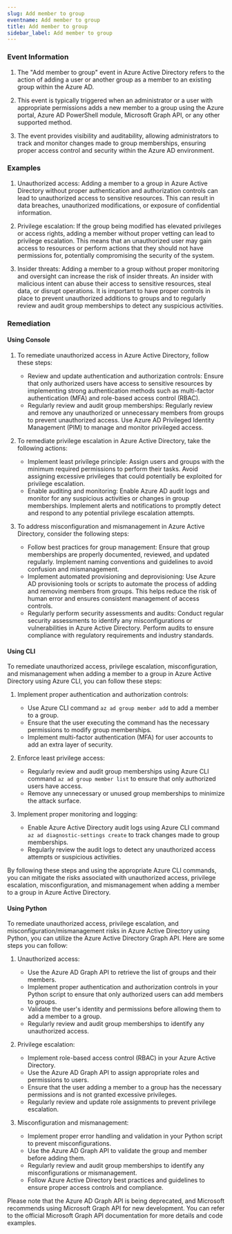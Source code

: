 ```yaml
--- 
slug: Add member to group
eventname: Add member to group
title: Add member to group
sidebar_label: Add member to group
---
```

                       
### Event Information

1. The "Add member to group" event in Azure Active Directory refers to the action of adding a user or another group as a member to an existing group within the Azure AD.

2. This event is typically triggered when an administrator or a user with appropriate permissions adds a new member to a group using the Azure portal, Azure AD PowerShell module, Microsoft Graph API, or any other supported method.

3. The event provides visibility and auditability, allowing administrators to track and monitor changes made to group memberships, ensuring proper access control and security within the Azure AD environment.


### Examples

1. Unauthorized access: Adding a member to a group in Azure Active Directory without proper authentication and authorization controls can lead to unauthorized access to sensitive resources. This can result in data breaches, unauthorized modifications, or exposure of confidential information.

2. Privilege escalation: If the group being modified has elevated privileges or access rights, adding a member without proper vetting can lead to privilege escalation. This means that an unauthorized user may gain access to resources or perform actions that they should not have permissions for, potentially compromising the security of the system.

3. Insider threats: Adding a member to a group without proper monitoring and oversight can increase the risk of insider threats. An insider with malicious intent can abuse their access to sensitive resources, steal data, or disrupt operations. It is important to have proper controls in place to prevent unauthorized additions to groups and to regularly review and audit group memberships to detect any suspicious activities.

### Remediation

#### Using Console

1. To remediate unauthorized access in Azure Active Directory, follow these steps:
   - Review and update authentication and authorization controls: Ensure that only authorized users have access to sensitive resources by implementing strong authentication methods such as multi-factor authentication (MFA) and role-based access control (RBAC).
   - Regularly review and audit group memberships: Regularly review and remove any unauthorized or unnecessary members from groups to prevent unauthorized access. Use Azure AD Privileged Identity Management (PIM) to manage and monitor privileged access.

2. To remediate privilege escalation in Azure Active Directory, take the following actions:
   - Implement least privilege principle: Assign users and groups with the minimum required permissions to perform their tasks. Avoid assigning excessive privileges that could potentially be exploited for privilege escalation.
   - Enable auditing and monitoring: Enable Azure AD audit logs and monitor for any suspicious activities or changes in group memberships. Implement alerts and notifications to promptly detect and respond to any potential privilege escalation attempts.

3. To address misconfiguration and mismanagement in Azure Active Directory, consider the following steps:
   - Follow best practices for group management: Ensure that group memberships are properly documented, reviewed, and updated regularly. Implement naming conventions and guidelines to avoid confusion and mismanagement.
   - Implement automated provisioning and deprovisioning: Use Azure AD provisioning tools or scripts to automate the process of adding and removing members from groups. This helps reduce the risk of human error and ensures consistent management of access controls.
   - Regularly perform security assessments and audits: Conduct regular security assessments to identify any misconfigurations or vulnerabilities in Azure Active Directory. Perform audits to ensure compliance with regulatory requirements and industry standards.

#### Using CLI

To remediate unauthorized access, privilege escalation, misconfiguration, and mismanagement when adding a member to a group in Azure Active Directory using Azure CLI, you can follow these steps:

1. Implement proper authentication and authorization controls:
   - Use Azure CLI command `az ad group member add` to add a member to a group.
   - Ensure that the user executing the command has the necessary permissions to modify group memberships.
   - Implement multi-factor authentication (MFA) for user accounts to add an extra layer of security.

2. Enforce least privilege access:
   - Regularly review and audit group memberships using Azure CLI command `az ad group member list` to ensure that only authorized users have access.
   - Remove any unnecessary or unused group memberships to minimize the attack surface.

3. Implement proper monitoring and logging:
   - Enable Azure Active Directory audit logs using Azure CLI command `az ad diagnostic-settings create` to track changes made to group memberships.
   - Regularly review the audit logs to detect any unauthorized access attempts or suspicious activities.

By following these steps and using the appropriate Azure CLI commands, you can mitigate the risks associated with unauthorized access, privilege escalation, misconfiguration, and mismanagement when adding a member to a group in Azure Active Directory.

#### Using Python

To remediate unauthorized access, privilege escalation, and misconfiguration/mismanagement risks in Azure Active Directory using Python, you can utilize the Azure Active Directory Graph API. Here are some steps you can follow:

1. Unauthorized access:
   - Use the Azure AD Graph API to retrieve the list of groups and their members.
   - Implement proper authentication and authorization controls in your Python script to ensure that only authorized users can add members to groups.
   - Validate the user's identity and permissions before allowing them to add a member to a group.
   - Regularly review and audit group memberships to identify any unauthorized access.

2. Privilege escalation:
   - Implement role-based access control (RBAC) in your Azure Active Directory.
   - Use the Azure AD Graph API to assign appropriate roles and permissions to users.
   - Ensure that the user adding a member to a group has the necessary permissions and is not granted excessive privileges.
   - Regularly review and update role assignments to prevent privilege escalation.

3. Misconfiguration and mismanagement:
   - Implement proper error handling and validation in your Python script to prevent misconfigurations.
   - Use the Azure AD Graph API to validate the group and member before adding them.
   - Regularly review and audit group memberships to identify any misconfigurations or mismanagement.
   - Follow Azure Active Directory best practices and guidelines to ensure proper access controls and compliance.

Please note that the Azure AD Graph API is being deprecated, and Microsoft recommends using Microsoft Graph API for new development. You can refer to the official Microsoft Graph API documentation for more details and code examples.


 